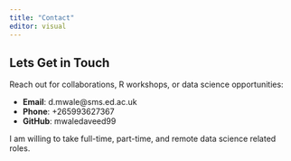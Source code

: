 ```yaml
---
title: "Contact"
editor: visual
---
```


## Lets Get in Touch

Reach out for collaborations, R workshops, or data science opportunities:

-   **Email**: d.mwale\@sms.ed.ac.uk
-   **Phone**: +265993627367
-   **GitHub**: mwaledaveed99

I am willing to take full-time, part-time, and remote data science related roles.
